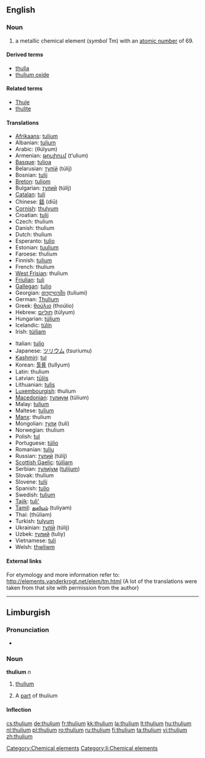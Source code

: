 {{also|Thulium}}
==English==
{{elements|Tm|erbium|Er|ytterbium|Yb}}

===Noun===
{{en-noun|-}}
{{wikipedia}}

# a metallic chemical element (''symbol'' Tm) with an [[atomic number]] of 69.

====Derived terms====
* [[thulia]]
* [[thulium oxide]]

====Related terms====
* [[Thule]]
* [[thulite]]

====Translations====
{{top}}
* [[Afrikaans]]: [[tulium]]
* Albanian: [[tulium]]
* Arabic: {{Arab|[[ثليوم]]}} (θúlyum) {{m}}
* Armenian: [[թուլիում]] (t‘ulium)
* [[Basque]]: [[tulioa]]
* Belarusian: [[тулiй]] (túlij) {{m}}
* Bosnian: [[tulij]]
* [[Breton]]: [[tuliom]]
* Bulgarian: [[тулий]] (túlij) {{m}}
* [[Catalan]]: [[tuli]]
* Chinese: [[銩]] (diū)
* [[Cornish]]: [[thulyum]]
* Croatian: [[tulij]]
* Czech: thulium
* Danish: thulium
* Dutch: thulium {{n}}
* Esperanto: [[tulio]]
* Estonian: [[tuulium]]
* Faroese: thulium
* Finnish: [[tulium]]
* French: thulium {{m}}
* [[West Frisian]]: thulium
* [[Friulian]]: [[tuli]]
* [[Gallegan]]: [[tulio]]
* Georgian: [[თულიუმი]] (tuliumi)
* German: [[Thulium]] {{n}}
* Greek: [[θούλιο]] (thoúlio) {{n}}
* Hebrew: [[תוליום]] (túlyum)
* Hungarian: [[túlium]]
* Icelandic: [[túlín]]
* Irish: [[túiliam]]
{{mid}}
* Italian: [[tulio]] {{m}}
* Japanese: [[ツリウム]] (tsuriumu)
* [[Kashmiri]]: [[tul]]
* Korean: [[툴륨]] (tullyum)
* Latin: thulium
* Latvian: [[tūlijs]]
* Lithuanian: [[tulis]]
* [[Luxembourgish]]: thulium
* [[Macedonian]]: [[тулиум]] (túlium) {{m}}
* Malay: [[tulium]]
* Maltese: [[tuljum]]
* [[Manx]]: thulium
* Mongolian: [[тули]] (tuli)
* Norwegian: thulium
* Polish: [[tul]] {{m}}
* Portuguese: [[túlio]] {{m}}
* Romanian: [[tuliu]] {{n}}
* Russian: [[тулий]] (túlij) {{m}}
* [[Scottish Gaelic]]: [[tùiliam]]
* Serbian: [[тулиjум]] ([[tulijum]]) {{m}}
* Slovak: thulium
* Slovene: [[tulij]]
* Spanish: [[tulio]] {{m}}
* Swedish: [[tulium]]
* [[Tajik]]: [[tuli']]
* [[Tamil]]: [[துலியம்]] (tuliyam)
* Thai: {{Thai|[[ทูเลียม]]}} (thūliam)
* Turkish: [[tulyum]]
* Ukrainian: [[тулiй]] (túlij) {{m}}
* Uzbek: [[тулий]] (tuliy)
* Vietnamese: [[tuli]]
* Welsh: [[thwliwm]]
{{bottom}}

====External links====
For etymology and more information refer to:
http://elements.vanderkrogt.net/elem/tm.html
(A lot of the translations were taken from that site with permission from the author)

[[Category:Chemical elements]]

----

==Limburgish==

===Pronunciation===
* {{IPA|[ˈðy˦ʎɔ˧m]|lang=li}}

===Noun===
'''thulium''' ''n''

# {{uncountable|lang=li}} [[thulium#English|thulium]]
# A [[part]] of thulium

====Inflection====
{{li-noun-um|thuli}}

[[Category:li:Chemical elements]]

[[cs:thulium]]
[[de:thulium]]
[[fr:thulium]]
[[kk:thulium]]
[[la:thulium]]
[[lt:thulium]]
[[hu:thulium]]
[[nl:thulium]]
[[pl:thulium]]
[[ro:thulium]]
[[ru:thulium]]
[[fi:thulium]]
[[ta:thulium]]
[[vi:thulium]]
[[zh:thulium]]